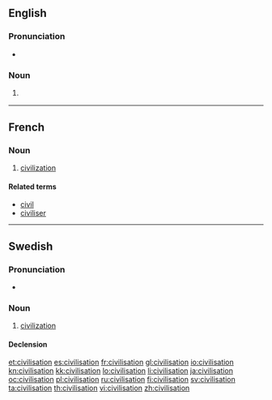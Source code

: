 ==English==

===Pronunciation===
* {{rhymes|eɪʃən}}

===Noun===
{{en-noun}}

# {{chiefly|British}} {{alternative spelling of|civilization}}

----

==French==

===Noun===
{{fr-noun|f}}

# [[civilization]]

====Related terms====
* [[civil#French|civil]]
* [[civiliser#French|civiliser]]

----

==Swedish==

===Pronunciation===
* {{audio|Sv-en civilisation.ogg|audio}}

===Noun===
{{sv-noun|g=c}}

# [[civilization]]

====Declension====
{{sv-noun-reg-er}}

[[et:civilisation]]
[[es:civilisation]]
[[fr:civilisation]]
[[gl:civilisation]]
[[io:civilisation]]
[[kn:civilisation]]
[[kk:civilisation]]
[[lo:civilisation]]
[[li:civilisation]]
[[ja:civilisation]]
[[oc:civilisation]]
[[pl:civilisation]]
[[ru:civilisation]]
[[fi:civilisation]]
[[sv:civilisation]]
[[ta:civilisation]]
[[th:civilisation]]
[[vi:civilisation]]
[[zh:civilisation]]